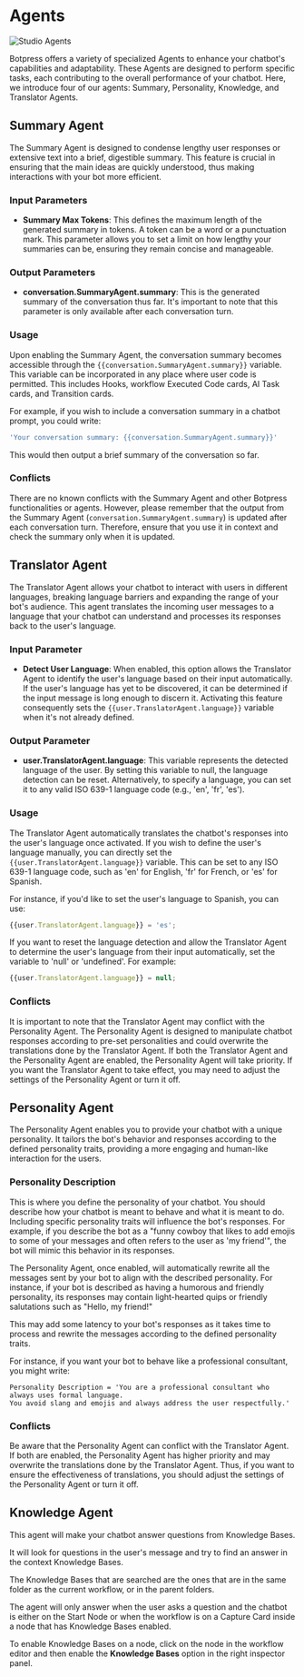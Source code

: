 # Agents

![Studio Agents](/content/studio-agents.png)

Botpress offers a variety of specialized Agents to enhance your chatbot's capabilities and adaptability. These Agents are designed to perform specific tasks, each contributing to the overall performance of your chatbot. Here, we introduce four of our agents: Summary, Personality, Knowledge, and Translator Agents.

## Summary Agent

The Summary Agent is designed to condense lengthy user responses or extensive text into a brief, digestible summary. This feature is crucial in ensuring that the main ideas are quickly understood, thus making interactions with your bot more efficient.

### Input Parameters

- **Summary Max Tokens**: This defines the maximum length of the generated summary in tokens. A token can be a word or a punctuation mark. This parameter allows you to set a limit on how lengthy your summaries can be, ensuring they remain concise and manageable.

### Output Parameters

- **conversation.SummaryAgent.summary**: This is the generated summary of the conversation thus far. It's important to note that this parameter is only available after each conversation turn.

### Usage

Upon enabling the Summary Agent, the conversation summary becomes accessible through the `{{conversation.SummaryAgent.summary}}` variable. This variable can be incorporated in any place where user code is permitted. This includes Hooks, workflow Executed Code cards, AI Task cards, and Transition cards.

For example, if you wish to include a conversation summary in a chatbot prompt, you could write:

```js
'Your conversation summary: {{conversation.SummaryAgent.summary}}'
```

This would then output a brief summary of the conversation so far.

### Conflicts

There are no known conflicts with the Summary Agent and other Botpress functionalities or agents. However, please remember that the output from the Summary Agent (`conversation.SummaryAgent.summary`) is updated after each conversation turn. Therefore, ensure that you use it in context and check the summary only when it is updated.

## Translator Agent

The Translator Agent allows your chatbot to interact with users in different languages, breaking language barriers and expanding the range of your bot's audience. This agent translates the incoming user messages to a language that your chatbot can understand and processes its responses back to the user's language.

### Input Parameter

- **Detect User Language**: When enabled, this option allows the Translator Agent to identify the user's language based on their input automatically. If the user's language has yet to be discovered, it can be determined if the input message is long enough to discern it. Activating this feature consequently sets the `{{user.TranslatorAgent.language}}` variable when it's not already defined.

### Output Parameter

- **user.TranslatorAgent.language**: This variable represents the detected language of the user. By setting this variable to null, the language detection can be reset. Alternatively, to specify a language, you can set it to any valid ISO 639-1 language code (e.g., 'en', 'fr', 'es').

### Usage

The Translator Agent automatically translates the chatbot's responses into the user's language once activated. If you wish to define the user's language manually, you can directly set the `{{user.TranslatorAgent.language}}` variable. This can be set to any ISO 639-1 language code, such as 'en' for English, 'fr' for French, or 'es' for Spanish.

For instance, if you'd like to set the user's language to Spanish, you can use:

```javascript
{{user.TranslatorAgent.language}} = 'es';
```

If you want to reset the language detection and allow the Translator Agent to determine the user's language from their input automatically, set the variable to 'null' or 'undefined'. For example:

```javascript
{{user.TranslatorAgent.language}} = null;
```

### Conflicts

It is important to note that the Translator Agent may conflict with the Personality Agent. The Personality Agent is designed to manipulate chatbot responses according to pre-set personalities and could overwrite the translations done by the Translator Agent. If both the Translator Agent and the Personality Agent are enabled, the Personality Agent will take priority. If you want the Translator Agent to take effect, you may need to adjust the settings of the Personality Agent or turn it off.

## Personality Agent

The Personality Agent enables you to provide your chatbot with a unique personality. It tailors the bot's behavior and responses according to the defined personality traits, providing a more engaging and human-like interaction for the users.

### Personality Description

This is where you define the personality of your chatbot. You should describe how your chatbot is meant to behave and what it is meant to do. Including specific personality traits will influence the bot's responses. For example, if you describe the bot as a "funny cowboy that likes to add emojis to some of your messages and often refers to the user as 'my friend'", the bot will mimic this behavior in its responses.

The Personality Agent, once enabled, will automatically rewrite all the messages sent by your bot to align with the described personality. For instance, if your bot is described as having a humorous and friendly personality, its responses may contain light-hearted quips or friendly salutations such as "Hello, my friend!"

This may add some latency to your bot's responses as it takes time to process and rewrite the messages according to the defined personality traits.

For instance, if you want your bot to behave like a professional consultant, you might write:

```text
Personality Description = 'You are a professional consultant who always uses formal language.
You avoid slang and emojis and always address the user respectfully.'
```

### Conflicts

Be aware that the Personality Agent can conflict with the Translator Agent. If both are enabled, the Personality Agent has higher priority and may overwrite the translations done by the Translator Agent. Thus, if you want to ensure the effectiveness of translations, you should adjust the settings of the Personality Agent or turn it off.

## Knowledge Agent

This agent will make your chatbot answer questions from Knowledge Bases.

It will look for questions in the user's message and try to find an answer in the context Knowledge Bases.

The Knowledge Bases that are searched are the ones that are in the same folder as the current workflow, or in the parent folders.

The agent will only answer when the user asks a question and the chatbot is either on the Start Node or when the workflow is on a Capture Card inside a node that has Knowledge Bases enabled.

To enable Knowledge Bases on a node, click on the node in the workflow editor and then enable the **Knowledge Bases** option in the right inspector panel.
